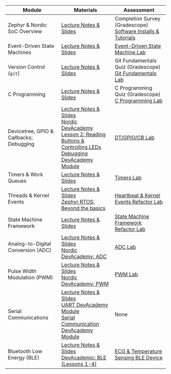 | Module | Materials | Assessment  |
| --- | --- | --- |
| Zephyr \& Nordic SoC Overview | [Lecture Notes & Slides](slides/zephyr-nrf52833dk-intro.qmd) | Completion Survey (Gradescope) <br> [Software Installs & Tutorials](software-install-tutorials.qmd) |
| Event-Driven State Machines | [Lecture Notes & Slides](slides/event-driven-state-machine.qmd) | [Event-Driven State Machine Lab](labs/event-driven-state-machine-lab.qmd) |
| Version Control (`git`) | [Lecture Notes & Slides](slides/git-fundamentals.qmd) | Git Fundamentals Quiz (Gradescope) <br> [Git Fundamentals Lab](labs/git-fundamentals-lab.qmd) |
| C Programming | [Lecture Notes & Slides](slides/c-programming.qmd) | C Programming Quiz (Gradescope) <br> [C Programming Lab](labs/c-programming-lab.qmd) | |
| Devicetree, GPIO & Callbacks; Debugging | [Lecture Notes & Slides](slides/zephyr-gpio-isr-callbacks.qmd) <br> [Nordic DevAcademy Lesson 2: Reading Buttons & Controlling LEDs](https://academy.nordicsemi.com/courses/nrf-connect-sdk-fundamentals/lessons/lesson-2-reading-buttons-and-controlling-leds/) <br> [Debugging DevAcademy Module](https://academy.nordicsemi.com/courses/nrf-connect-sdk-intermediate/lessons/lesson-2-debugging/) | [DT/GPIO/CB Lab](labs/zephyr-gpio-isr-callbacks-lab.qmd) |
| Timers & Work Queues | [Lecture Notes & Slides](slides/zephyr-timers.qmd) | [Timers Lab](labs/zephyr-timers-lab.qmd) |
| Threads & Kernel Events | [Lecture Notes & Slides](slides/zephyr-threads-events.qmd) <br> [Zephyr RTOS: Beyond the basics](https://academy.nordicsemi.com/courses/nrf-connect-sdk-intermediate/lessons/lesson-1-zephyr-rtos-advanced/) | [Heartbeat & Kernel Events Refactor Lab](https://gitlab.oit.duke.edu/EmbeddedMedicalDevices/zephyr-threads-events/-/blob/main/Zephyr-Threads-Kernel-Events-Lab.md?ref_type=heads) |
| State Machine Framework | [Lecture Notes & Slides](slides/zephyr-smf.qmd) | [State Machine Framework Refactor Lab](labs/zephyr-smf-lab.qmd) |
| Analog-to-Digital Conversion (ADC) | [Lecture Notes & Slides](slides/zephyr-adc.qmd) <br> [Nordic DevAcademy: ADC](https://academy.nordicsemi.com/courses/nrf-connect-sdk-intermediate/lessons/lesson-6-analog-to-digital-converter-adc/)| [ADC Lab](labs/zephyr-adc-lab.qmd) |
| Pulse Width Modulation (PWM) | [Lecture Notes & Slides](slides/zephyr-pwm.qmd) <br> [Nordic DevAcademy: PWM](https://academy.nordicsemi.com/courses/nrf-connect-sdk-intermediate/lessons/lesson-4-pulse-width-modulation-pwm/topic/pulse-width-modulation-pwm/) | [PWM Lab](labs/zephyr-pwm-lab.qmd) |
| Serial Communications | [Lecture Notes & Slides](slides/zephyr-serial-communication.qmd) <br>  [UART DevAcademy Module](https://academy.nordicsemi.com/lessons/lesson-4-serial-communication-uart/) <br> [Serial Communication DevAcademy Module](https://academy.nordicsemi.com/lessons/lesson-6-serial-com-i2c/) | None |
| Bluetooth Low Energy (BLE) | [Lecture Notes & Slides](slides/zephyr-ble.qmd) <br> [DevAcademic: BLE (Lessons 1-4)](https://academy.nordicsemi.com/courses/bluetooth-low-energy-fundamentals/) | [ECG & Temperature Sensing BLE Device](labs/ecg-temp-ble-lab.qmd) |

<!-- | [Device Safety (VBUS)](https://gitlab.oit.duke.edu/EmbeddedMedicalDevices/zephyr-vbus) |  Coming Soon | Coming Soon | -->